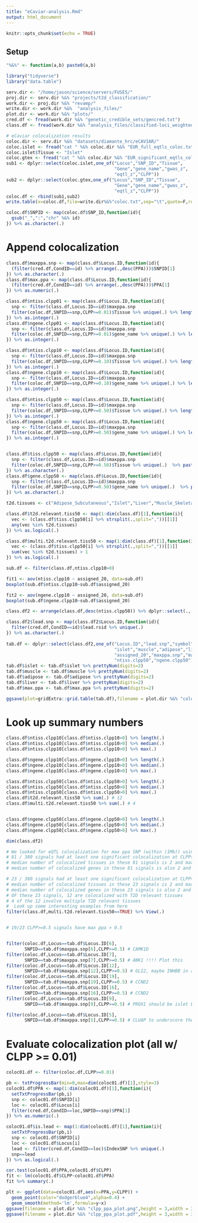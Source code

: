 ```yaml
---
title: "eCaviar-analysis.Rmd"
output: html_document
---
```


```r
knitr::opts_chunk$set(echo = TRUE)
```

## Setup 

```r

"%&%" <- function(a,b) paste0(a,b)

library("tidyverse")
library("data.table")

serv.dir <- "/home/jason/science/servers/FUSE5/"
proj.dir <- serv.dir %&% "projects/t2d_classification/"
work.dir <- proj.dir %&% "revamp/"
write.dir <- work.dir %&%  "analysis_files/"
plot.dir <- work.dir %&% "plots/"
cred.df <- fread(work.dir %&% "genetic_credible_sets/gencred.txt")
class.df <- fread(work.dir %&% "analysis_files/classified-loci_weighted_with-shared.txt")

# eCaviar colocalization results 
coloc.dir <- serv.dir %&% "datasets/diamante_hrc/eCAVIAR/"
coloc.islet <- fread("cat " %&% coloc.dir %&% "EUR_full_eqtls_coloc.txt.gz" %&% " | zmore")
coloc.islet$Tissue <- "Islet"
coloc.gtex <- fread("cat " %&% coloc.dir %&% "EUR_significant_eqtls_coloc.txt.gz" %&% " | zmore")
sub1 <- dplyr::select(coloc.islet,one_of("Locus","SNP_ID","Tissue",
                                         "Gene","gene_name","gwas_z",
                                         "eqtl_z","CLPP"))
sub2 <- dplyr::select(coloc.gtex,one_of("Locus","SNP_ID","Tissue",
                                         "Gene","gene_name","gwas_z",
                                         "eqtl_z","CLPP"))
coloc.df <- rbind(sub1,sub2)
write.table(x=coloc.df,file=write.dir%&%"coloc.txt",sep="\t",quote=F,row.names=F)

```


```r

coloc.df$SNPID <- map(coloc.df$SNP_ID,function(id){
  gsub("_",":","chr" %&% id)
}) %>% as.character(.)

```

# Append colocalization
```r

class.df$maxppa.snp <- map(class.df$Locus.ID,function(id){
  (filter(cred.df,CondID==id) %>% arrange(.,desc(PPA)))$SNPID[1]
}) %>% as.character(.)
class.df$max.ppa <- map(class.df$Locus.ID,function(id){
  (filter(cred.df,CondID==id) %>% arrange(.,desc(PPA)))$PPA[1]
}) %>% as.numeric(.)

class.df$ntiss.clpp01 <- map(class.df$Locus.ID,function(id){
  snp <- filter(class.df,Locus.ID==id)$maxppa.snp
  filter(coloc.df,SNPID==snp,CLPP>=0.01)$Tissue %>% unique(.) %>% length(.)
}) %>% as.integer(.)
class.df$ngene.clpp01 <- map(class.df$Locus.ID,function(id){
  snp <- filter(class.df,Locus.ID==id)$maxppa.snp
  filter(coloc.df,SNPID==snp,CLPP>=0.01)$gene_name %>% unique(.) %>% length(.)
}) %>% as.integer(.)

class.df$ntiss.clpp10 <- map(class.df$Locus.ID,function(id){
  snp <- filter(class.df,Locus.ID==id)$maxppa.snp
  filter(coloc.df,SNPID==snp,CLPP>=0.10)$Tissue %>% unique(.) %>% length(.)
}) %>% as.integer(.)
class.df$ngene.clpp10 <- map(class.df$Locus.ID,function(id){
  snp <- filter(class.df,Locus.ID==id)$maxppa.snp
  filter(coloc.df,SNPID==snp,CLPP>=0.10)$gene_name %>% unique(.) %>% length(.)
}) %>% as.integer(.)

class.df$ntiss.clpp50 <- map(class.df$Locus.ID,function(id){
  snp <- filter(class.df,Locus.ID==id)$maxppa.snp
  filter(coloc.df,SNPID==snp,CLPP>=0.50)$Tissue %>% unique(.) %>% length(.)
}) %>% as.integer(.)
class.df$ngene.clpp50 <- map(class.df$Locus.ID,function(id){
  snp <- filter(class.df,Locus.ID==id)$maxppa.snp
  filter(coloc.df,SNPID==snp,CLPP>=0.50)$gene_name %>% unique(.) %>% length(.)
}) %>% as.integer(.)


class.df$tiss.clpp50 <- map(class.df$Locus.ID,function(id){
  snp <- filter(class.df,Locus.ID==id)$maxppa.snp
  filter(coloc.df,SNPID==snp,CLPP>=0.50)$Tissue %>% unique(.)  %>% paste0(.,collapse=",")
}) %>% as.character(.)
class.df$gene.clpp50 <- map(class.df$Locus.ID,function(id){
  snp <- filter(class.df,Locus.ID==id)$maxppa.snp
  filter(coloc.df,SNPID==snp,CLPP>=0.50)$gene_name %>% unique(.)  %>% paste0(.,collapse=",")
}) %>% as.character(.)

t2d.tissues <- c("Adipose_Subcutaneous","Islet","Liver","Muscle_Skeletal")

class.df$t2d.relevant.tiss50 <- map(1:dim(class.df)[1],function(i){
  vec <- (class.df$tiss.clpp50[i] %>% strsplit(.,split=","))[[1]]
  any(vec %in% t2d.tissues)
}) %>% as.logical(.)

class.df$multi.t2d.relevant.tiss50 <- map(1:dim(class.df)[1],function(i){
  vec <- (class.df$tiss.clpp50[i] %>% strsplit(.,split=","))[[1]]
  sum(vec %in% t2d.tissues) > 1
}) %>% as.logical(.)

```


```r

sub.df <- filter(class.df,ntiss.clpp10>0)

fit1 <- aov(ntiss.clpp10 ~ assigned_20, data=sub.df)
boxplot(sub.df$ntiss.clpp10~sub.df$assigned_20)

fit2 <- aov(ngene.clpp10 ~ assigned_20, data=sub.df)
boxplot(sub.df$ngene.clpp10~sub.df$assigned_20)

```



```r

class.df2 <- arrange(class.df,desc(ntiss.clpp50)) %>% dplyr::select(.,-contains("01")) %>% filter(.,ntiss.clpp50>0,max.ppa>0.5)

class.df2$lead.snp <- map(class.df2$Locus.ID,function(id){
  filter(cred.df,CondID==id)$lead.rsid %>% unique(.)
}) %>% as.character(.)
 
tab.df <- dplyr::select(class.df2,one_of("Locus.ID","lead.snp","symbol",
                                         "islet","muscle","adipose","liver",
                                         "assigned_20","maxppa.snp","max.ppa",
                                         "ntiss.clpp50","ngene.clpp50"))
tab.df$islet <- tab.df$islet %>% prettyNum(digits=2)
tab.df$muscle <- tab.df$muscle %>% prettyNum(digits=2)
tab.df$adipose <- tab.df$adipose %>% prettyNum(digits=2)
tab.df$liver <- tab.df$liver %>% prettyNum(digits=2)
tab.df$max.ppa <- tab.df$max.ppa %>% prettyNum(digits=2)

ggsave(plot=gridExtra::grid.table(tab.df),filename = plot.dir %&% "coloc_tab.pdf", height = 20, width=20)
```



# Look up summary numbers

```r

class.df$ntiss.clpp10[class.df$ntiss.clpp10>0] %>% length(.)
class.df$ntiss.clpp10[class.df$ntiss.clpp10>0] %>% median(.)
class.df$ntiss.clpp10[class.df$ntiss.clpp10>0] %>% max(.)

class.df$ngene.clpp10[class.df$ngene.clpp10>0] %>% length(.)
class.df$ngene.clpp10[class.df$ngene.clpp10>0] %>% median(.)
class.df$ngene.clpp10[class.df$ngene.clpp10>0] %>% max(.)

class.df$ntiss.clpp50[class.df$ntiss.clpp50>0] %>% length(.)
class.df$ntiss.clpp50[class.df$ntiss.clpp50>0] %>% median(.)
class.df$ntiss.clpp50[class.df$ntiss.clpp50>0] %>% max(.)
class.df$t2d.relevant.tiss50 %>% sum(.) # 12
class.df$multi.t2d.relevant.tiss50 %>% sum(.) # 4


class.df$ngene.clpp50[class.df$ngene.clpp50>0] %>% length(.)
class.df$ngene.clpp50[class.df$ngene.clpp50>0] %>% median(.)
class.df$ngene.clpp50[class.df$ngene.clpp50>0] %>% max(.)

dim(class.df2)

# We looked for eQTL colocalization for max ppa SNP (within (1Mb)) using eCAVIAR to yield CLPP values 
# 81 / 380 signals had at least one significant colocalization at CLPP>=0.1
# median number of colocalized tissues in these 81 signals is 2 and max number is 27
# median number of colocalized genes in these 81 signals is also 2 and max number is 16

# 23 / 380 signals had at least one significant colocalization at CLPP>=0.5
# median number of colocalized tissues in these 23 signals is 2 and max number is 17 
# median number of colocalized genes in these 23 signals is also 2 and max number is 7 
# OF these 23 signals, 12 are colocalized with T2D relevant tissues 
# 4 of the 12 involve multiple T2D relevant tissues 
#  Look up some interesting examples from here 
filter(class.df,multi.t2d.relevant.tiss50==TRUE) %>% View(.)


# 19/23 CLPP>=0.5 signals have max ppa > 0.5

```



```r




```




```r


filter(coloc.df,Locus==tab.df$Locus.ID[6],
       SNPID==tab.df$maxppa.snp[6],CLPP>=0.5) # CAMK1D 
filter(coloc.df,Locus==tab.df$Locus.ID[7],
       SNPID==tab.df$maxppa.snp[7],CLPP>=0.5) # ANK1 !!!! Plot this 
filter(coloc.df,Locus==tab.df$Locus.ID[12],
       SNPID==tab.df$maxppa.snp[12],CLPP>=0.5) # GLI2, maybe INHBB in adipose visceral omentum?? 
filter(coloc.df,Locus==tab.df$Locus.ID[19],
       SNPID==tab.df$maxppa.snp[19],CLPP>=0.5) # CCND2 
filter(coloc.df,Locus==tab.df$Locus.ID[16],
       SNPID==tab.df$maxppa.snp[16],CLPP>=0.5) # CCND2 
filter(coloc.df,Locus==tab.df$Locus.ID[9],
       SNPID==tab.df$maxppa.snp[9],CLPP>=0.5) # PROX1 should be islet but no colocalization  

filter(coloc.df,Locus==tab.df$Locus.ID[5],
       SNPID==tab.df$maxppa.snp[5],CLPP>=0.5) # CLUAP to underscore the nonsense of eQTL colocalization 


```



# Evaluate colocalization plot (all w/ CLPP >= 0.01)

```r

coloc01.df <- filter(coloc.df,CLPP>=0.01)

pb <- txtProgressBar(min=0,max=dim(coloc01.df)[1],style=3)
coloc01.df$PPA <- map(1:dim(coloc01.df)[1],function(i){
  setTxtProgressBar(pb,i)
  snp <- coloc01.df$SNPID[i]
  loc <- coloc01.df$Locus[i]
  filter(cred.df,CondID==loc,SNPID==snp)$PPA[1]
}) %>% as.numeric(.)

coloc01.df$is.lead <- map(1:dim(coloc01.df)[1],function(i){
  setTxtProgressBar(pb,i)
  snp <- coloc01.df$SNPID[i]
  loc <- coloc01.df$Locus[i]
  lead <- filter(cred.df,CondID==loc)$IndexSNP %>% unique(.)
  snp==lead
}) %>% as.logical(.)


```


```r

cor.test(coloc01.df$PPA,coloc01.df$CLPP)
fit <- lm(coloc01.df$CLPP~coloc01.df$PPA)
fit %>% summary(.)

plt <- ggplot(data=coloc01.df,aes(x=PPA,y=CLPP)) + 
  geom_point(color="dodgerblue4",alpha=0.4) + 
  geom_smooth(method='lm',formula=y~x)
ggsave(filename = plot.dir %&% "clpp_ppa_plot.png",height = 3,width = 3)
ggsave(filename = plot.dir %&% "clpp_ppa_plot.pdf",height = 3,width = 3)

```


